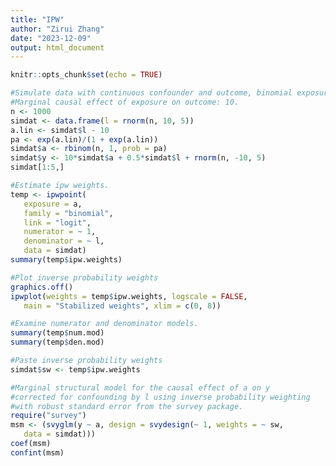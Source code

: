 ```yaml
---
title: "IPW"
author: "Zirui Zhang"
date: "2023-12-09"
output: html_document
---
```


```r
knitr::opts_chunk$set(echo = TRUE)
```

```r
#Simulate data with continuous confounder and outcome, binomial exposure.
#Marginal causal effect of exposure on outcome: 10.
n <- 1000
simdat <- data.frame(l = rnorm(n, 10, 5))
a.lin <- simdat$l - 10
pa <- exp(a.lin)/(1 + exp(a.lin))
simdat$a <- rbinom(n, 1, prob = pa)
simdat$y <- 10*simdat$a + 0.5*simdat$l + rnorm(n, -10, 5)
simdat[1:5,]

#Estimate ipw weights.
temp <- ipwpoint(
   exposure = a,
   family = "binomial",
   link = "logit",
   numerator = ~ 1,
   denominator = ~ l,
   data = simdat)
summary(temp$ipw.weights)

#Plot inverse probability weights
graphics.off()
ipwplot(weights = temp$ipw.weights, logscale = FALSE,
   main = "Stabilized weights", xlim = c(0, 8))

#Examine numerator and denominator models.
summary(temp$num.mod)
summary(temp$den.mod)

#Paste inverse probability weights
simdat$sw <- temp$ipw.weights

#Marginal structural model for the causal effect of a on y
#corrected for confounding by l using inverse probability weighting
#with robust standard error from the survey package.
require("survey")
msm <- (svyglm(y ~ a, design = svydesign(~ 1, weights = ~ sw,
   data = simdat)))
coef(msm)
confint(msm)
```

